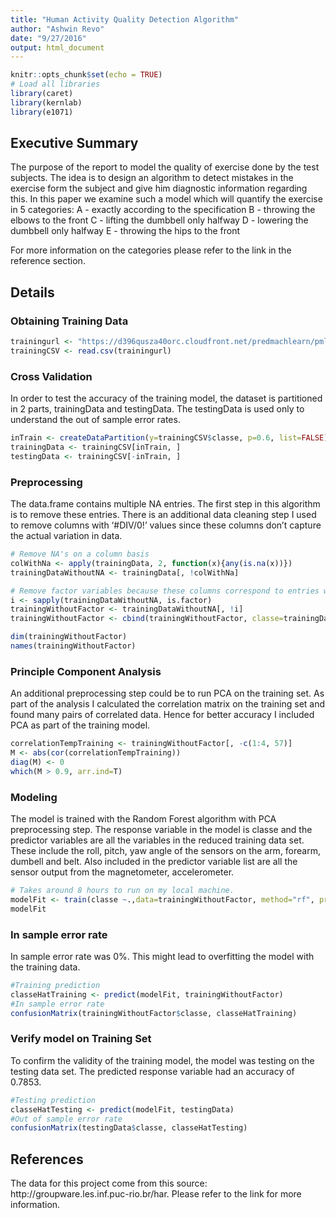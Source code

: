 ```yaml
---
title: "Human Activity Quality Detection Algorithm"
author: "Ashwin Revo"
date: "9/27/2016"
output: html_document
---
```


```r
knitr::opts_chunk$set(echo = TRUE)
# Load all libraries
library(caret)
library(kernlab)
library(e1071)
```

## Executive Summary

The purpose of the report to model the quality of exercise done by the test subjects. The idea is to design an algorithm to detect mistakes in the exercise form the subject and give him diagnostic information regarding this. In this paper we examine such a model which will quantify the exercise in 5 categories:
A - exactly according to the specification
B - throwing the elbows to the front
C - lifting the dumbbell only halfway
D - lowering the dumbbell only halfway
E - throwing the hips to the front

For more information on the categories please refer to the link in the reference section.

## Details 

### Obtaining Training Data

```r
trainingurl <- "https://d396qusza40orc.cloudfront.net/predmachlearn/pml-training.csv"
trainingCSV <- read.csv(trainingurl)
```

### Cross Validation 

In order to test the accuracy of the training model, the dataset is partitioned in 2 parts, trainingData and testingData. The testingData is used only to understand the out of sample error rates.

```r
inTrain <- createDataPartition(y=trainingCSV$classe, p=0.6, list=FALSE)
trainingData <- trainingCSV[inTrain, ]
testingData <- trainingCSV[-inTrain, ]
```

### Preprocessing

The data.frame contains multiple NA entries. The first step in this algorithm is to remove these entries. There is an additional data cleaning step I used to remove columns with '#DIV/0!' values since these columns don't capture the actual variation in data.

```r

# Remove NA's on a column basis
colWithNa <- apply(trainingData, 2, function(x){any(is.na(x))})
trainingDataWithoutNA <- trainingData[, !colWithNa]

# Remove factor variables because these columns correspond to entries with #DIV/0!.
i <- sapply(trainingDataWithoutNA, is.factor)
trainingWithoutFactor <- trainingDataWithoutNA[, !i]
trainingWithoutFactor <- cbind(trainingWithoutFactor, classe=trainingData[,160])

dim(trainingWithoutFactor)
names(trainingWithoutFactor)
```

### Principle Component Analysis

An additional preprocessing step could be to run PCA on the training set. As part of the analysis I calculated the correlation matrix on the training set and found many pairs of correlated data. Hence for better accuracy I included PCA as part of the training model.

```r
correlationTempTraining <- trainingWithoutFactor[, -c(1:4, 57)]
M <- abs(cor(correlationTempTraining))
diag(M) <- 0
which(M > 0.9, arr.ind=T)
```

### Modeling

The model is trained with the Random Forest algorithm with PCA preprocessing step. The response variable in the model is classe and the predictor variables are all the variables in the reduced training data set. These include the roll, pitch, yaw angle of the sensors on the arm, forearm, dumbell and belt. Also included in the predictor variable list are all the sensor output from the magnetometer, accelerometer. 

```r
# Takes around 8 hours to run on my local machine.
modelFit <- train(classe ~.,data=trainingWithoutFactor, method="rf", prox=TRUE, preProcess="pca")
modelFit
```

### In sample error rate

In sample error rate was 0%. This might lead to overfitting the model with the training data.

```r
#Training prediction
classeHatTraining <- predict(modelFit, trainingWithoutFactor)
#In sample error rate
confusionMatrix(trainingWithoutFactor$classe, classeHatTraining)
```

### Verify model on Training Set

To confirm the validity of the training model, the model was testing on the testing data set. The predicted response variable had an accuracy of 0.7853. 

```r
#Testing prediction
classeHatTesting <- predict(modelFit, testingData)
#Out of sample error rate
confusionMatrix(testingData$classe, classeHatTesting)
```

## References

The data for this project come from this source: http://groupware.les.inf.puc-rio.br/har. Please refer to the link for more information.